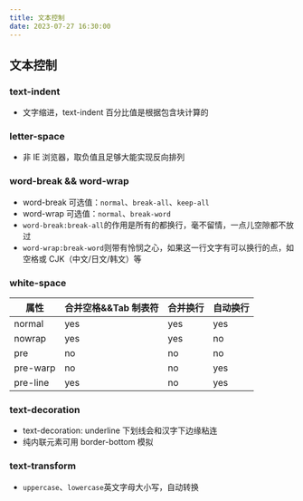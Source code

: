```yaml
---
title: 文本控制
date: 2023-07-27 16:30:00
---
```


## 文本控制

### text-indent

- 文字缩进，text-indent 百分比值是根据包含块计算的

### letter-space

- 非 IE 浏览器，取负值且足够大能实现反向排列

### word-break && word-wrap

- word-break 可选值：`normal`、`break-all`、`keep-all`
- word-wrap 可选值：`normal`、`break-word`
- `word-break:break-all`的作用是所有的都换行，毫不留情，一点儿空隙都不放过
- `word-wrap:break-word`则带有怜悯之心，如果这一行文字有可以换行的点，如空格或 CJK（中文/日文/韩文）等

### white-space

| 属性     | 合并空格&&Tab 制表符 | 合并换行 | 自动换行 |
| -------- | -------------------- | -------- | -------- |
| normal   | yes                  | yes      | yes      |
| nowrap   | yes                  | yes      | no       |
| pre      | no                   | no       | no       |
| pre-warp | no                   | no       | yes      |
| pre-line | yes                  | no       | yes      |

### text-decoration

- text-decoration: underline 下划线会和汉字下边缘粘连
- 纯内联元素可用 border-bottom 模拟

### text-transform
- `uppercase`、`lowercase`英文字母大小写，自动转换